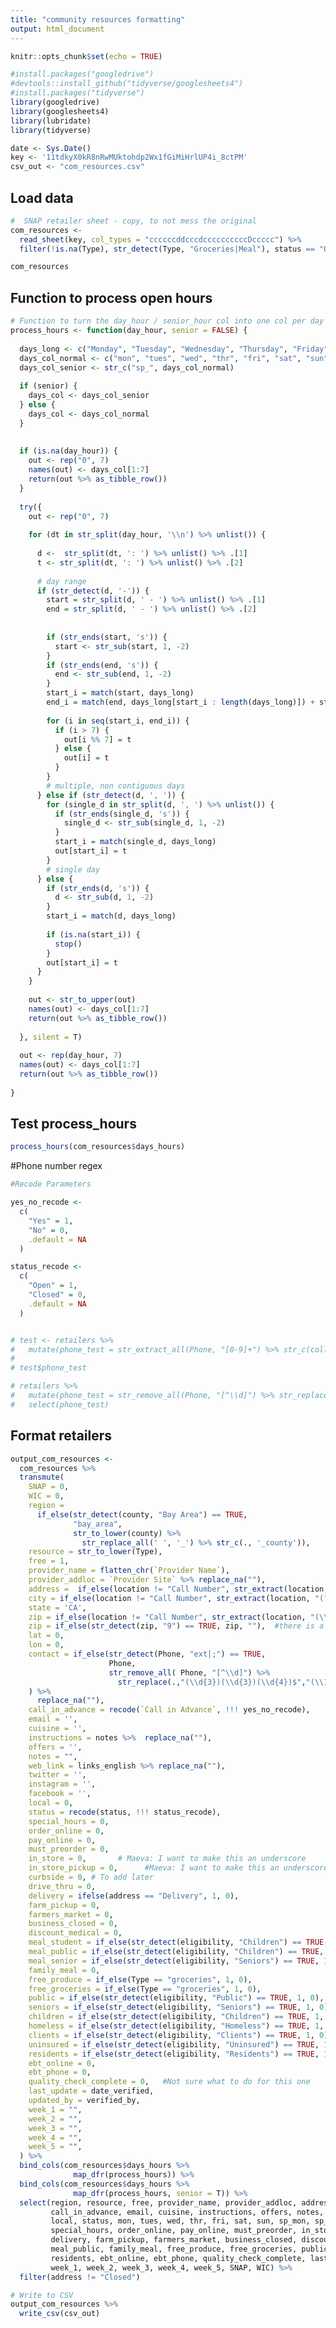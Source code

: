 ```yaml
---
title: "community resources formatting"
output: html_document
---
```


```r
knitr::opts_chunk$set(echo = TRUE)

#install.packages("googledrive")
#devtools::install_github("tidyverse/googlesheets4")
#install.packages("tidyverse")
library(googledrive)
library(googlesheets4)
library(lubridate)
library(tidyverse)

date <- Sys.Date()
key <- '11tdkyX0kR8nRwMUktohdp2Wx1fGiMiHrlUP4i_8ctPM'
csv_out <- "com_resources.csv"
```

## Load data

```r
#  SNAP retailer sheet - copy, to not mess the original
com_resources <- 
  read_sheet(key, col_types = "ccccccddcccdccccccccccDccccc") %>%
  filter(!is.na(Type), str_detect(Type, "Groceries|Meal"), status == "Open") # removes rows without a Type

com_resources
```

## Function to process open hours

```r
# Function to turn the day_hour / senior_hour col into one col per day 
process_hours <- function(day_hour, senior = FALSE) {
  
  days_long <- c("Monday", "Tuesday", "Wednesday", "Thursday", "Friday", "Saturday", "Sunday", "Monday", "Tuesday", "Wednesday", "Thursday", "Friday", "Saturday", "Sunday")
  days_col_normal <- c("mon", "tues", "wed", "thr", "fri", "sat", "sun", "mon", "tues", "wed", "thr", "fri", "sat", "sun")
  days_col_senior <- str_c("sp_", days_col_normal)
  
  if (senior) {
    days_col <- days_col_senior
  } else {
    days_col <- days_col_normal
  }
  
  
  if (is.na(day_hour)) {
    out <- rep("0", 7)
    names(out) <- days_col[1:7]
    return(out %>% as_tibble_row())
  }
  
  try({
    out <- rep("0", 7)
    
    for (dt in str_split(day_hour, '\\n') %>% unlist()) {
      
      d <-  str_split(dt, ': ') %>% unlist() %>% .[1]
      t <- str_split(dt, ': ') %>% unlist() %>% .[2]
      
      # day range
      if (str_detect(d, '-')) {
        start = str_split(d, ' - ') %>% unlist() %>% .[1]
        end = str_split(d, ' - ') %>% unlist() %>% .[2]
        
        
        if (str_ends(start, 's')) {
          start <- str_sub(start, 1, -2)
        }
        if (str_ends(end, 's')) {
          end <- str_sub(end, 1, -2)
        }
        start_i = match(start, days_long)
        end_i = match(end, days_long[start_i : length(days_long)]) + start_i - 1
        
        for (i in seq(start_i, end_i)) {
          if (i > 7) {
            out[i %% 7] = t
          } else {
            out[i] = t
          }
        }
        # multiple, non contiguous days
      } else if (str_detect(d, ', ')) {
        for (single_d in str_split(d, ', ') %>% unlist()) {
          if (str_ends(single_d, 's')) {
            single_d <- str_sub(single_d, 1, -2)
          }
          start_i = match(single_d, days_long)
          out[start_i] = t
        }
        # single day
      } else {
        if (str_ends(d, 's')) {
          d <- str_sub(d, 1, -2)
        }
        start_i = match(d, days_long)
        
        if (is.na(start_i)) {
          stop()
        }
        out[start_i] = t
      }
    }
    
    out <- str_to_upper(out)
    names(out) <- days_col[1:7]
    return(out %>% as_tibble_row())
    
  }, silent = T)
  
  out <- rep(day_hour, 7)
  names(out) <- days_col[1:7]
  return(out %>% as_tibble_row())
  
}


```

## Test process_hours

```r

process_hours(com_resources$days_hours)

```


#Phone number regex

```r

#Recode Parameters 

yes_no_recode <- 
  c(
    "Yes" = 1,
    "No" = 0,
    .default = NA
  )

status_recode <- 
  c(
    "Open" = 1,
    "Closed" = 0,
    .default = NA
  )


# test <- retailers %>% 
#   mutate(phone_test = str_extract_all(Phone, "[0-9]+") %>% str_c(collapse = " ")) 
# 
# test$phone_test

# retailers %>% 
#   mutate(phone_test = str_remove_all(Phone, "[^\\d]") %>% str_replace(.,"(\\d{3})(\\d{3})(\\d{4})$","(\\1) \\2-\\3")) %>% 
#   select(phone_test)

```


## Format retailers

```r
output_com_resources <- 
  com_resources %>% 
  transmute(
    SNAP = 0,
    WIC = 0,
    region = 
      if_else(str_detect(county, "Bay Area") == TRUE,
              "bay_area",
              str_to_lower(county) %>%
                str_replace_all(' ', '_') %>% str_c(., '_county')),
    resource = str_to_lower(Type), 
    free = 1,  
    provider_name = flatten_chr(`Provider Name`),
    provider_addloc = `Provider Site` %>% replace_na(""),
    address =  if_else(location != "Call Number", str_extract(location, "^([^,])+"), ""),
    city = if_else(location != "Call Number", str_extract(location, "(?<=\\, )\\b.*\\b(?=,)"), "") %>% replace_na(""),
    state = 'CA',
    zip = if_else(location != "Call Number", str_extract(location, "(\\d+)[^\\d]*$"), ""), 
    zip = if_else(str_detect(zip, "9") == TRUE, zip, ""),  #there is a way to make this more eloquent
    lat = 0,
    lon = 0,
    contact = if_else(str_detect(Phone, "ext|;") == TRUE, 
                      Phone, 
                      str_remove_all( Phone, "[^\\d]") %>%
                        str_replace(.,"(\\d{3})(\\d{3})(\\d{4})$","(\\1) \\2-\\3")
    ) %>% 
      replace_na(""),
    call_in_advance = recode(`Call in Advance`, !!! yes_no_recode),
    email = '',
    cuisine = '',
    instructions = notes %>%  replace_na(""),
    offers = '',
    notes = "",
    web_link = links_english %>% replace_na(""),
    twitter = '',
    instagram = '',
    facebook = '',
    local = 0,
    status = recode(status, !!! status_recode),
    special_hours = 0,
    order_online = 0,
    pay_online = 0,
    must_preorder = 0, 
    in_store = 0,       # Maeva: I want to make this an underscore
    in_store_pickup = 0,      #Maeva: I want to make this an underscore
    curbside = 0, # To add later
    drive_thru = 0,
    delivery = ifelse(address == "Delivery", 1, 0), 
    farm_pickup = 0,
    farmers_market = 0,   
    business_closed = 0,
    discount_medical = 0,
    meal_student = if_else(str_detect(eligibility, "Children") == TRUE, 1, 0),
    meal_public = if_else(str_detect(eligibility, "Children") == TRUE, 1, 0),
    meal_senior = if_else(str_detect(eligibility, "Seniors") == TRUE, 1, 0),
    family_meal = 0,
    free_produce = if_else(Type == "groceries", 1, 0),
    free_groceries = if_else(Type == "groceries", 1, 0), 
    public = if_else(str_detect(eligibility, "Public") == TRUE, 1, 0),
    seniors = if_else(str_detect(eligibility, "Seniors") == TRUE, 1, 0),
    children = if_else(str_detect(eligibility, "Children") == TRUE, 1, 0),
    homeless = if_else(str_detect(eligibility, "Homeless") == TRUE, 1, 0),
    clients = if_else(str_detect(eligibility, "Clients") == TRUE, 1, 0), 
    uninsured = if_else(str_detect(eligibility, "Uninsured") == TRUE, 1, 0), 
    residents = if_else(str_detect(eligibility, "Residents") == TRUE, 1, 0),
    ebt_online = 0, 
    ebt_phone = 0, 
    quality_check_complete = 0,   #Not sure what to do for this one 
    last_update = date_verified, 
    updated_by = verified_by,
    week_1 = "",
    week_2 = "",
    week_3 = "",
    week_4 = "",
    week_5 = "",
  ) %>%
  bind_cols(com_resources$days_hours %>%
              map_dfr(process_hours)) %>%
  bind_cols(com_resources$days_hours %>%
              map_dfr(process_hours, senior = T)) %>% 
  select(region, resource, free, provider_name, provider_addloc, address, city, state, zip, lat, lon, contact,
         call_in_advance, email, cuisine, instructions, offers, notes, web_link, twitter, instagram, facebook,
         local, status, mon, tues, wed, thr, fri, sat, sun, sp_mon, sp_tues, sp_wed, sp_thr, sp_fri, sp_sat, sp_sun,
         special_hours, order_online, pay_online, must_preorder, in_store, in_store_pickup, curbside, drive_thru,
         delivery, farm_pickup, farmers_market, business_closed, discount_medical, meal_student, meal_senior,
         meal_public, family_meal, free_produce, free_groceries, public, seniors, children, homeless, clients, uninsured,
         residents, ebt_online, ebt_phone, quality_check_complete, last_update, updated_by,
         week_1, week_2, week_3, week_4, week_5, SNAP, WIC) %>%
  filter(address != "Closed")

```

```r
# Write to CSV
output_com_resources %>% 
  write_csv(csv_out)
```

